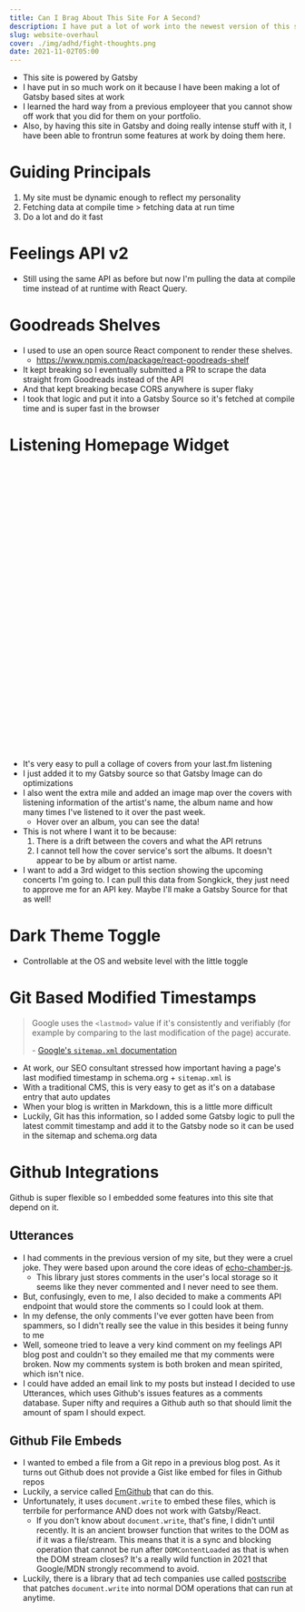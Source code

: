 ```yaml
---
title: Can I Brag About This Site For A Second?
description: I have put a lot of work into the newest version of this site and I want to tell you about it.
slug: website-overhaul
cover: ./img/adhd/fight-thoughts.png
date: 2021-11-02T05:00
---
```



* This site is powered by Gatsby
* I have put in so much work on it because I have been making a lot of Gatsby based sites at work
* I learned the hard way from a previous employeer that you cannot show off work that you did for them on your
  portfolio.
* Also, by having this site in Gatsby and doing really intense stuff with it, I have been able to frontrun some features
  at work by doing them here.

# Guiding Principals

1. My site must be dynamic enough to reflect my personality
2. Fetching data at compile time > fetching data at run time
3. Do a lot and do it fast

# Feelings API v2

* Still using the same API as before but now I'm pulling the data at compile time instead of at runtime with React
  Query.

# Goodreads Shelves

<div style="margin: 1rem auto">
  <Reading />
</div>

* I used to use an open source React component to render these shelves.
  * https://www.npmjs.com/package/react-goodreads-shelf
* It kept breaking so I eventually submitted a PR to scrape the data straight from Goodreads instead of the API
* And that kept breaking becase CORS anywhere is super flaky
* I took that logic and put it into a Gatsby Source so it's fetched at compile time and is super fast in the browser

# Listening Homepage Widget

<div style="width: 500px; height: 500px; margin: 1rem auto;">
  <LastFmCover width={500} height={500} />
</div>

* It's very easy to pull a collage of covers from your last.fm listening
* I just added it to my Gatsby source so that Gatsby Image can do optimizations
* I also went the extra mile and added an image map over the covers with listening information of the artist's name, the
  album name and how many times I've listened to it over the past week.
  * Hover over an album, you can see the data!
* This is not where I want it to be because:
  1. There is a drift between the covers and what the API retruns
  2. I cannot tell how the cover service's sort the albums. It doesn't appear to be by album or artist name.
* I want to add a 3rd widget to this section showing the upcoming concerts I'm going to. I can pull this data from
  Songkick, they just need to approve me for an API key. Maybe I'll make a Gatsby Source for that as well!

# Dark Theme Toggle

* Controllable at the OS and website level with the little toggle

# Git Based Modified Timestamps

> Google uses the `<lastmod>` value if it's consistently and verifiably (for example by comparing to the last
> modification of the page) accurate.
>
> \- [Google's `sitemap.xml` documentation](https://developers.google.com/search/docs/advanced/sitemaps/build-sitemap)

* At work, our SEO consultant stressed how important having a page's last modified timestamp in schema.org +
  `sitemap.xml` is
* With a traditional CMS, this is very easy to get as it's on a database entry that auto updates
* When your blog is written in Markdown, this is a little more difficult
* Luckily, Git has this information, so I added some Gatsby logic to pull the latest commit timestamp and add it to the
  Gatsby node so it can be used in the sitemap and schema.org data

# Github Integrations

Github is super flexible so I embedded some features into this site that depend on it.

## Utterances

* I had comments in the previous version of my site, but they were a cruel joke. They were based upon around the core
  ideas of [echo-chamber-js](https://github.com/tessalt/echo-chamber-js).
  * This library just stores comments in the user's local storage so it seems like they never commented and I never need
    to see them.
* But, confusingly, even to me, I also decided to make a comments API endpoint that would store the comments so I could
  look at them.
* In my defense, the only comments I've ever gotten have been from spammers, so I didn't really see the value in this
  besides it being funny to me
* Well, someone tried to leave a very kind comment on my feelings API blog post and couldn't so they emailed me that my
  comments were broken. Now my comments system is both broken and mean spirited, which isn't nice.
* I could have added an email link to my posts but instead I decided to use Utterances, which uses Github's issues
  features as a comments database. Super nifty and requires a Github auth so that should limit the amount of spam
  I should expect.

## Github File Embeds

<GitHubFileEmbed fileURL="https://github.com/eligundry/eligundry.com/blob/master/gatsby/src/components/Shared/GitHubFileEmbed.tsx#L40-L86" />

* I wanted to embed a file from a Git repo in a previous blog post. As it turns out Github does not provide a Gist like
  embed for files in Github repos
* Luckily, a service called [EmGithub][emgithub] that can do this.
* Unfortunately, it uses `document.write` to embed these files, which is terrbile for performance AND does not work with
  Gatsby/React.
  * If you don't know about `document.write`, that's fine, I didn't until recently. It is an ancient browser function
    that writes to the DOM as if it was a file/stream. This means that it is a sync and blocking operation that cannot
    be run after `DOMContentLoaded` as that is when the DOM stream closes? It's a really wild function in 2021 that
    Google/MDN strongly recommend to avoid.
* Luckily, there is a library that ad tech companies use called [postscribe][postscribe] that patches `document.write`
  into normal DOM operations that can run at anytime.


[emgithub]: https://emgithub.com/
[postscribe]: https://github.com/krux/postscribe
